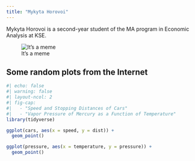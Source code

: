 ```yaml
---
title: "Mykyta Horovoi"
---
```


Mykyta Horovoi is a second-year student of the MA program in Economic Analysis at KSE.

![It's a meme](images/Honest_Work.png)
  
## Some random plots from the Internet
```r
#| echo: false
#| warning: false
#| layout-ncol: 2
#| fig-cap: 
#|   - "Speed and Stopping Distances of Cars"
#|   - "Vapor Pressure of Mercury as a Function of Temperature"
library(tidyverse)

ggplot(cars, aes(x = speed, y = dist)) +
  geom_point()

ggplot(pressure, aes(x = temperature, y = pressure)) +
  geom_point()
```
